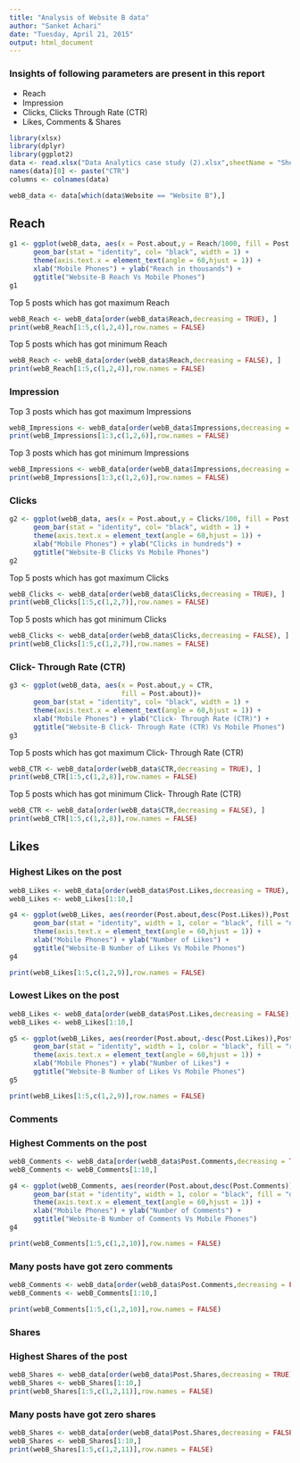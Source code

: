 ---
title: "Analysis of Website B data"
author: "Sanket Achari"
date: "Tuesday, April 21, 2015"
output: html_document
---

### Insights of following parameters are present in this report
- Reach
- Impression 
- Clicks, Clicks Through Rate (CTR)
- Likes, Comments & Shares


```{r,echo=FALSE, warning=FALSE, cache=TRUE, message=FALSE,comment=NA,comment=NA,comment=NA}
library(xlsx)
library(dplyr)
library(ggplot2)
data <- read.xlsx("Data Analytics case study (2).xlsx",sheetName = "Sheet1")
names(data)[8] <- paste("CTR")
columns <- colnames(data)
```


```{r, echo=FALSE,comment=NA,comment=NA}
webB_data <- data[which(data$Website == "Website B"),]
```


## Reach 
```{r,echo=FALSE, cache =TRUE,message=FALSE ,fig.height= 8, fig.width= 12, fig.align='center',comment=NA,comment=NA}
g1 <- ggplot(webB_data, aes(x = Post.about,y = Reach/1000, fill = Post.about))+
      geom_bar(stat = "identity", col= "black", width = 1) + 
      theme(axis.text.x = element_text(angle = 60,hjust = 1)) +
      xlab("Mobile Phones") + ylab("Reach in thousands") +
      ggtitle("Website-B Reach Vs Mobile Phones")
g1

```


Top 5 posts which has got maximum Reach
```{r, echo=FALSE,comment=NA,comment=NA}
webB_Reach <- webB_data[order(webB_data$Reach,decreasing = TRUE), ] 
print(webB_Reach[1:5,c(1,2,4)],row.names = FALSE)
```

Top 5 posts which has got minimum Reach
```{r, echo=FALSE,comment=NA}
webB_Reach <- webB_data[order(webB_data$Reach,decreasing = FALSE), ] 
print(webB_Reach[1:5,c(1,2,4)],row.names = FALSE)
```

### Impression

Top 3 posts which has got maximum Impressions
```{r, echo=FALSE,comment=NA}
webB_Impressions <- webB_data[order(webB_data$Impressions,decreasing = TRUE), ] 
print(webB_Impressions[1:3,c(1,2,6)],row.names = FALSE)
```

Top 3 posts which has got minimum Impressions
```{r, echo=FALSE,comment=NA}
webB_Impressions <- webB_data[order(webB_data$Impressions,decreasing = FALSE), ] 
print(webB_Impressions[1:3,c(1,2,6)],row.names = FALSE)
```


### Clicks
```{r, echo=FALSE, cache =TRUE,message=FALSE ,fig.height= 6.5, fig.width= 12, fig.align='center',comment=NA}
g2 <- ggplot(webB_data, aes(x = Post.about,y = Clicks/100, fill = Post.about))+
      geom_bar(stat = "identity", col= "black", width = 1) + 
      theme(axis.text.x = element_text(angle = 60,hjust = 1)) +
      xlab("Mobile Phones") + ylab("Clicks in hundreds") +
      ggtitle("Website-B Clicks Vs Mobile Phones")
g2

```


Top 5 posts which has got maximum Clicks
```{r, echo=FALSE,comment=NA}
webB_Clicks <- webB_data[order(webB_data$Clicks,decreasing = TRUE), ] 
print(webB_Clicks[1:5,c(1,2,7)],row.names = FALSE)
```

Top 5 posts which has got minimum Clicks
```{r, echo=FALSE,comment=NA}
webB_Clicks <- webB_data[order(webB_data$Clicks,decreasing = FALSE), ] 
print(webB_Clicks[1:5,c(1,2,7)],row.names = FALSE)
```

### Click- Through Rate (CTR)

```{r,echo=FALSE,cache =TRUE,message=FALSE ,fig.height= 6, fig.width= 12, fig.align='center',comment=NA}
g3 <- ggplot(webB_data, aes(x = Post.about,y = CTR, 
                            fill = Post.about))+
      geom_bar(stat = "identity", col= "black", width = 1) + 
      theme(axis.text.x = element_text(angle = 60,hjust = 1)) +
      xlab("Mobile Phones") + ylab("Click- Through Rate (CTR)") +
      ggtitle("Website-B Click- Through Rate (CTR) Vs Mobile Phones")
g3

```

Top 5 posts which has got maximum Click- Through Rate (CTR)
```{r, echo=FALSE,comment=NA}
webB_CTR <- webB_data[order(webB_data$CTR,decreasing = TRUE), ] 
print(webB_CTR[1:5,c(1,2,8)],row.names = FALSE)
```

Top 5 posts which has got minimum Click- Through Rate (CTR)
```{r, echo=FALSE,comment=NA}
webB_CTR <- webB_data[order(webB_data$CTR,decreasing = FALSE), ] 
print(webB_CTR[1:5,c(1,2,8)],row.names = FALSE)
```


## Likes

### Highest Likes on the post
```{r, echo=FALSE,comment=NA}
webB_Likes <- webB_data[order(webB_data$Post.Likes,decreasing = TRUE), ] 
webB_Likes <- webB_Likes[1:10,] 
```

```{r,echo=FALSE,cache =TRUE,message=FALSE ,fig.height= 6, fig.width= 6, fig.align='center',comment=NA}
g4 <- ggplot(webB_Likes, aes(reorder(Post.about,desc(Post.Likes)),Post.Likes))+
      geom_bar(stat = "identity", width = 1, color = "black", fill = "darkgreen") + 
      theme(axis.text.x = element_text(angle = 60,hjust = 1)) +
      xlab("Mobile Phones") + ylab("Number of Likes") +
      ggtitle("Website-B Number of Likes Vs Mobile Phones")
g4

```
```{r, echo=FALSE,comment=NA}
print(webB_Likes[1:5,c(1,2,9)],row.names = FALSE)
```


### Lowest Likes on the post

```{r,echo=FALSE,cache =TRUE,message=FALSE ,fig.height= 6, fig.width= 6, fig.align='center',comment=NA}
webB_Likes <- webB_data[order(webB_data$Post.Likes,decreasing = FALSE), ] 
webB_Likes <- webB_Likes[1:10,] 

g5 <- ggplot(webB_Likes, aes(reorder(Post.about,-desc(Post.Likes)),Post.Likes))+
      geom_bar(stat = "identity", width = 1, color = "black", fill = "red") + 
      theme(axis.text.x = element_text(angle = 60,hjust = 1)) +
      xlab("Mobile Phones") + ylab("Number of Likes") +
      ggtitle("Website-B Number of Likes Vs Mobile Phones")
g5

print(webB_Likes[1:5,c(1,2,9)],row.names = FALSE)
```


### Comments

### Highest Comments on the post

```{r,echo=FALSE,cache =TRUE,message=FALSE ,fig.height= 8, fig.width= 8, fig.align='center',comment=NA}
webB_Comments <- webB_data[order(webB_data$Post.Comments,decreasing = TRUE), ] 
webB_Comments <- webB_Comments[1:10,] 

g4 <- ggplot(webB_Comments, aes(reorder(Post.about,desc(Post.Comments)),Post.Comments))+
      geom_bar(stat = "identity", width = 1, color = "black", fill = "darkgreen") + 
      theme(axis.text.x = element_text(angle = 60,hjust = 1)) +
      xlab("Mobile Phones") + ylab("Number of Comments") +
      ggtitle("Website-B Number of Comments Vs Mobile Phones")
g4

print(webB_Comments[1:5,c(1,2,10)],row.names = FALSE)
```

### Many posts have got zero comments
```{r,echo=FALSE,cache =TRUE,message=FALSE ,fig.height= 6, fig.width= 6, fig.align='center',comment=NA}
webB_Comments <- webB_data[order(webB_data$Post.Comments,decreasing = FALSE), ] 
webB_Comments <- webB_Comments[1:10,] 

print(webB_Comments[1:5,c(1,2,10)],row.names = FALSE)
```



### Shares

### Highest Shares of the post

```{r,echo=FALSE,cache =TRUE,message=FALSE ,fig.height= 6, fig.width= 6, fig.align='center',comment=NA}
webB_Shares <- webB_data[order(webB_data$Post.Shares,decreasing = TRUE), ] 
webB_Shares <- webB_Shares[1:10,] 
print(webB_Shares[1:5,c(1,2,11)],row.names = FALSE)
```

### Many posts have got zero shares
```{r,echo=FALSE,cache =TRUE,message=FALSE ,fig.height= 6, fig.width= 6, fig.align='center',comment=NA}
webB_Shares <- webB_data[order(webB_data$Post.Shares,decreasing = FALSE), ] 
webB_Shares <- webB_Shares[1:10,] 
print(webB_Shares[1:5,c(1,2,11)],row.names = FALSE)
```

